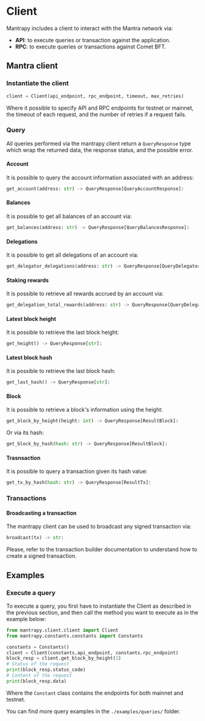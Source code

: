 # Client

Mantrapy includes a client to interact with the Mantra network via:

- **API**: to execute queries or transaction against the application.
- **RPC**: to execute queries or transactions against Comet BFT.

## Mantra client

### Instantiate the client
```py
client = Client(api_endpoint, rpc_endpoint, timeout, max_retries)
```

Where it possible to specify API and RPC endpoints for testnet or mainnet, the
timeout of each request, and the number of retries if a request fails.

### Query

All queries performed via the mantrapy client return a `QueryResponse` type
which wrap the returned data, the response status, and the possible error.

#### Account

It is possible to query the account information associated with an address:
```py
get_account(address: str) -> QueryResponse[QueryAccountResponse]:
```

#### Balances

It is possible to get all balances of an account via:

```py
get_balances(address: str) -> QueryResponse[QueryBalancesResponse]:
```

#### Delegations

It is possible to get all delegations of an account via:

```py
get_delegator_delegations(address: str) -> QueryResponse[QueryDelegatorDelegationsResponse]:
```

#### Staking rewards

It is possible to retrieve all rewards accrued by an account via:

```py
get_delegation_total_rewards(address: str) -> QueryResponse[QueryDelegationTotalRewardsResponse]:
```

#### Latest block height

It is possible to retrieve the last block height:

```py
get_height() -> QueryResponse[str]:
```
#### Latest block hash

It is possible to retrieve the last block hash:

```py
get_last_hash() -> QueryResponse[str]:
```

#### Block

It is possible to retrieve a block's information using the height:

```py
get_block_by_height(height: int) -> QueryResponse[ResultBlock]:
```

Or via its hash:

```py
get_block_by_hash(hash: str) -> QueryResponse[ResultBlock]:
```

#### Trasnsaction

It is possible to query a transaction given its hash value:

```py
get_tx_by_hash(hash: str) -> QueryResponse[ResultTx]:
```

### Transactions

#### Broadcasting a transaction

The mantrapy client can be used to broadcast any signed transaction via:

```py
broadcast(tx) -> str:
```

Please, refer to the transaction builder documentation to understand how to
create a signed transaction.

## Examples

### Execute a query

To execute a query, you first have to instantiate the Client as described in the
previous section, and then call the method you want to execute as in the example
below:

```py
from mantrapy.client.client import Client
from mantrapy.constants.constants import Constants

constants = Constants()
client = Client(constants.api_endpoint, constants.rpc_endpoint)
block_resp = client.get_block_by_height(1)
# Status of the request
print(block_resp.status_code)
# Content of the request
print(block_resp.data)
```

Where the `Constant` class contains the endpoints for both mainnet and testnet.

You can find more query examples in the `./examples/queries/` folder.
